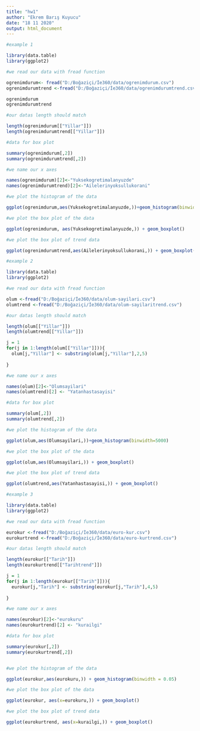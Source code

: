 ```yaml
---
title: "hw1"
author: "Ekrem Barış Kuyucu"
date: "18 11 2020"
output: html_document
---
```


```r
#example 1

library(data.table)
library(ggplot2)

#we read our data with fread function

ogrenimdurum<- fread("D:/Boğaziçi/İe360/data/ogrenimdurum.csv")
ogrenimdurumtrend <-fread("D:/Boğaziçi/İe360/data/ogrenimdurumtrend.csv")

ogrenimdurum
ogrenimdurumtrend 

#our datas length should match

length(ogrenimdurum[["Yillar"]])
length(ogrenimdurumtrend[["Yillar"]])

#data for box plot

summary(ogrenimdurum[,2])
summary(ogrenimdurumtrend[,2])

#we name our x axes

names(ogrenimdurum)[2]<-"Yuksekogretimalanyuzde"
names(ogrenimdurumtrend)[2]<-"Ailelerinyoksullukorani"

#we plot the histogram of the data

ggplot(ogrenimdurum,aes(Yuksekogretimalanyuzde,))+geom_histogram(binwidth = 0.09) 

#we plot the box plot of the data

ggplot(ogrenimdurum, aes(Yuksekogretimalanyuzde,)) + geom_boxplot() 

#we plot the box plot of trend data

ggplot(ogrenimdurumtrend,aes(Ailelerinyoksullukorani,)) + geom_boxplot() 
```

```r
#example 2

library(data.table)
library(ggplot2)

#we read our data with fread function

olum <-fread("D:/Boğaziçi/İe360/data/olum-sayilari.csv")
olumtrend <-fread("D:/Boğaziçi/İe360/data/olum-sayilaritrend.csv")

#our datas length should match

length(olum[["Yillar"]])
length(olumtrend[["Yillar"]])

j = 1
for(j in 1:length(olum[["Yillar"]])){
  olum[j,"Yillar"] <- substring(olum[j,"Yillar"],2,5)
  
}

#we name our x axes

names(olum)[2]<-"Olumsayilari"
names(olumtrend)[2] <- "Yatanhastasayisi"

#data for box plot

summary(olum[,2])
summary(olumtrend[,2])

#we plot the histogram of the data

ggplot(olum,aes(Olumsayilari,))+geom_histogram(binwidth=5000)

#we plot the box plot of the data

ggplot(olum,aes(Olumsayilari,)) + geom_boxplot() 

#we plot the box plot of trend data

ggplot(olumtrend,aes(Yatanhastasayisi,)) + geom_boxplot() 

```

```r
#example 3

library(data.table)
library(ggplot2)

#we read our data with fread function

eurokur <-fread("D:/Boğaziçi/İe360/data/euro-kur.csv")
eurokurtrend <-fread("D:/Boğaziçi/İe360/data/euro-kurtrend.csv")

#our datas length should match

length(eurokur[["Tarih"]])
length(eurokurtrend[["Tarihtrend"]])

j = 1
for(j in 1:length(eurokur[["Tarih"]])){
  eurokur[j,"Tarih"] <- substring(eurokur[j,"Tarih"],4,5)
  
}

#we name our x axes

names(eurokur)[2]<-"eurokuru"
names(eurokurtrend)[2] <- "kurailgi"

#data for box plot

summary(eurokur[,2])
summary(eurokurtrend[,2])


#we plot the histogram of the data

ggplot(eurokur,aes(eurokuru,)) + geom_histogram(binwidth = 0.05) 

#we plot the box plot of the data

ggplot(eurokur, aes(x=eurokuru,)) + geom_boxplot()  

#we plot the box plot of trend data

ggplot(eurokurtrend, aes(x=kurailgi,)) + geom_boxplot() 



```




